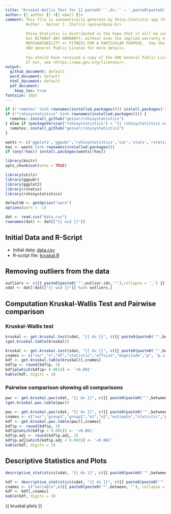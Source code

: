 ```yaml
---
title: "Kruskal-Wallis Test for {{ paste0('`',dv,'` ~ ',paste0(paste0('`',between,'`'), collapse='*')) }}"
author: {{ author }} <{{ email }}>
comment: This file is automatically generate by Shiny-Statistic app (https://statistic.geiser.tech/)
         Author - Geiser C. Challco <geiser@usp.br>
         
         Shiny-Statistic is distributed in the hope that it will be useful,
         but WITHOUT ANY WARRANTY; without even the implied warranty of
         MERCHANTABILITY or FITNESS FOR A PARTICULAR PURPOSE.  See the
         GNU General Public License for more details.
         
         You should have received a copy of the GNU General Public License.
         If not, see <https://www.gnu.org/licenses/>.
output:
  github_document: default
  word_document: default
  html_document: default
  pdf_document:
    keep_tex: true
fontsize: 10pt
---
```


```r
if (!'remotes' %in% rownames(installed.packages())) install.packages('remotes')
if (!"rshinystatistics" %in% rownames(installed.packages())) {
  remotes::install_github("geiser/rshinystatistics")
} else if (packageVersion("rshinystatistics") < "{{ rshinystatistics.version }}") {
  remotes::install_github("geiser/rshinystatistics")
}

wants <- c('ggplot2','ggpubr','rshinystatistics','car','stats','rstatix','utils','dplyr','knitr')
has <- wants %in% rownames(installed.packages())
if (any(!has)) install.packages(wants[!has])

library(knitr)
opts_chunk$set(echo = TRUE)

library(utils)
library(ggpubr)
library(ggplot2)
library(rstatix)
library(rshinystatistics)

defaultW <- getOption("warn")
options(warn = -1)

dat <- read.csv("data.csv")
rownames(dat) <- dat[["{{ wid }}"]]
```

## Initial Data and R-Script

* Initial data: [data.csv](data.csv)
* R-script file: [kruskal.R](kruskal.R)

## Removing outliers from the data

```r
outliers <- c({{ paste0(paste0('"',outlier.ids,'"'),collapse = ',') }})
sdat <- dat[!dat[["{{ wid }}"]] %in% outliers,]
```

## Computation Kruskal-Wallis Test and Pairwise comparison

### Kruskal-Wallis test

```r
kruskal <- get.kruskal.test(sdat, "{{ dv }}", c({{ paste0(paste0('"',between,'"'), collapse = ',') }}))
(get.kruskal.table(kruskal))
```

```r
kruskal <- get.kruskal.test(sdat, "{{ dv }}", c({{ paste0(paste0('"',between,'"'), collapse = ',') }}))
cnames <- c("var","n","df","statistic","effsize","magnitude","p", "p.signif")
kdf <- get.kruskal.table(kruskal)[,cnames]
kdf$p <- round(kdf$p, 3)
kdf$p[which(kdf$p< 0.001)] <- '<0.001'
kable(kdf, digits = 3)
```

### Pairwise comparison showing all comparisons

```r
pwc <- get.kruskal.pwc(sdat, "{{ dv }}", c({{ paste0(paste0('"',between,'"'), collapse = ',') }}), p.adjust.method="{{ p.adjust.method }}")
(get.kruskal.pwc.table(pwc))
```

```r
pwc <- get.kruskal.pwc(sdat, "{{ dv }}", c({{ paste0(paste0('"',between,'"'), collapse = ',') }}), p.adjust.method="{{ p.adjust.method }}")
cnames <- c("var","group1","group2","n1","n2","estimate","statistic","p","p.adj","p.adj.signif")
kdf <- get.kruskal.pwc.table(pwc)[,cnames]
kdf$p <- round(kdf$p, 3)
kdf$p[which(kdf$p < 0.001)] <- '<0.001'
kdf$p.adj <- round(kdf$p.adj, 3)
kdf$p.adj[which(kdf$p.adj < 0.001)] <- '<0.001'
kable(kdf, digits = 3)
```

## Descriptive Statistics and Plots  

```r
descriptive_statistics(sdat, "{{ dv }}", c({{ paste0(paste0('"',between,'"'), collapse = ',') }}), "common")
```

```r
kdf <- descriptive_statistics(sdat, "{{ dv }}", c({{ paste0(paste0('"',between,'"'), collapse = ',') }}), "common")
cnames <- c("variable",c({{ paste0(paste0('"',between,'"'), collapse = ',') }}),"n","median","mean","min","max","iqr","sd")
kdf <- kdf[,cnames]
kable(kdf, digits = 3)
```

{{ kruskal.plots  }}

